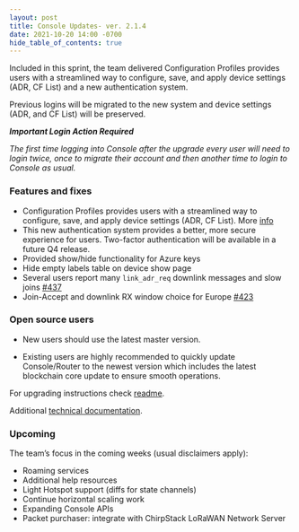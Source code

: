 ```yaml
---
layout: post
title: Console Updates- ver. 2.1.4
date: 2021-10-20 14:00 -0700
hide_table_of_contents: true
---
```


Included in this sprint, the team delivered Configuration Profiles provides users with a streamlined
way to configure, save, and apply device settings (ADR, CF List) and a new authentication system.

<!--truncate-->

Previous logins will be migrated to the new system and device settings (ADR, and CF List) will be
preserved.

**_Important Login Action Required_**

_The first time logging into Console after the upgrade every user will need to login twice, once to
migrate their account and then another time to login to Console as usual._

### Features and fixes

- Configuration Profiles provides users with a streamlined way to configure, save, and apply device
  settings (ADR, CF List). More [info](https://docs.helium.com/use-the-network/console/profiles/)
- This new authentication system provides a better, more secure experience for users. Two-factor
  authentication will be available in a future Q4 release.
- Provided show/hide functionality for Azure keys
- Hide empty labels table on device show page
- Several users report many `link_adr_req` downlink messages and slow joins
  [#437](https://github.com/helium/router/issues/437)
- Join-Accept and downlink RX window choice for Europe
  [#423](https://github.com/helium/router/issues/423)

### Open source users

- New users should use the latest master version.

- Existing users are highly recommended to quickly update Console/Router to the newest version which
  includes the latest blockchain core update to ensure smooth operations.

For upgrading instructions check
[readme](https://github.com/helium/console#upgrading-your-open-source-consolerouter).

Additional
[technical documentation](https://docs.helium.com/use-the-network/run-console/#console-setup).

### Upcoming

The team’s focus in the coming weeks (usual disclaimers apply):

- Roaming services
- Additional help resources
- Light Hotspot support (diffs for state channels)
- Continue horizontal scaling work
- Expanding Console APIs
- Packet purchaser: integrate with ChirpStack LoRaWAN Network Server
